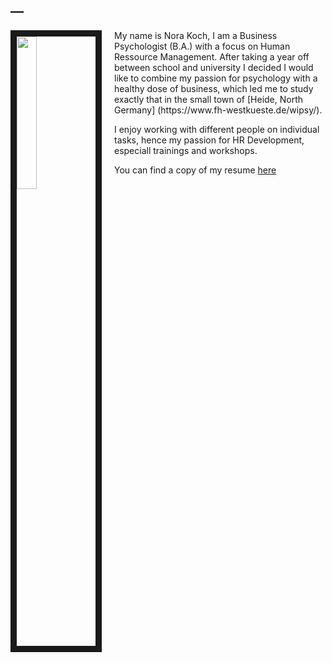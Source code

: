 ---
---

<link rel="stylesheet" href="styles.css" type="text/css">

<img src="images/Bewerbungsbild1.jpg" style="width:25%; border:10px solid; margin-right: 20px" align="left">

My name is Nora Koch, I am a Business Psychologist (B.A.) with a focus on Human Ressource Management. 
After taking a year off between school and university I decided I would like to combine my passion for psychology with a healthy dose of business, which led me to study exactly that in the small town of [Heide, North Germany] (https://www.fh-westkueste.de/wipsy/).

I enjoy working with different people on individual tasks, hence my passion for HR Development, especiall trainings and workshops. 




You can find a copy of my resume [here](Lebenslauf Nora Theresa Koch.pdf)
